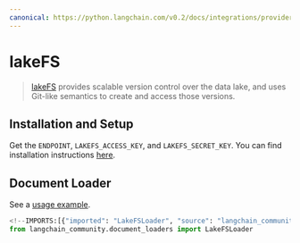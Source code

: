 ```yaml
---
canonical: https://python.langchain.com/v0.2/docs/integrations/providers/lakefs/
---
```


# lakeFS

>[lakeFS](https://docs.lakefs.io/) provides scalable version control over 
> the data lake, and uses Git-like semantics to create and access those versions. 

## Installation and Setup

Get the `ENDPOINT`, `LAKEFS_ACCESS_KEY`, and `LAKEFS_SECRET_KEY`.
You can find installation instructions [here](https://docs.lakefs.io/quickstart/launch.html).


## Document Loader

See a [usage example](/docs/integrations/document_loaders/lakefs).

```python
<!--IMPORTS:[{"imported": "LakeFSLoader", "source": "langchain_community.document_loaders", "docs": "https://api.python.langchain.com/en/latest/document_loaders/langchain_community.document_loaders.lakefs.LakeFSLoader.html", "title": "lakeFS"}]-->
from langchain_community.document_loaders import LakeFSLoader
```